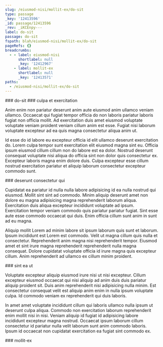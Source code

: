 ```yaml
---
slug: /eiusmod-nisi/mollit-ex/do-sit
type: passage
_key: '12413596'
_id: passage/12413596
_rev: _iKCEnpy---
label: do-sit
passage: do-sit
fspath: blah/eiusmod-nisi/mollit-ex/do-sit
pageRefs: {}
breadcrumbs:
  - - label: eiusmod-nisi
      shortlabel: null
      _key: '12412967'
    - label: mollit-ex
      shortlabel: null
      _key: '12413571'
paths:
  - /eiusmod-nisi/mollit-ex/do-sit
---
```


<NuggetArea>
<Passage slug="/eiusmod-nisi/mollit-ex/do-sit" type="passage" _key="12413596" _id="passage/12413596" _rev="_iKCEnpy---" label="do-sit" passage="do-sit" fspath="blah/eiusmod-nisi/mollit-ex/do-sit" paths="/eiusmod-nisi/mollit-ex/do-sit">
<NuggetBody>
### do-sit

</NuggetBody>
<Breadcrumbs>
<Crumbs>
<Crumb _key="12412967" label="eiusmod-nisi" /><Crumb _key="12413571" label="mollit-ex" />
</Crumbs>
</Breadcrumbs>
</Passage>

<NuggetsInbound>
</NuggetsInbound>
<NuggetsOutbound>
<Nugget direction="outbound" type="nugget" _key="12ad217b-31ee-4466-aa20-c75c88d3eb8a" _id="nugget/12ad217b-31ee-4466-aa20-c75c88d3eb8a" _rev="_iKCEnpy--_" fspath="blah/eiusmod-nisi/mollit-ex/do-sit/culpa-et-exercitation.md" label="culpa et exercitation" paths="/eiusmod-nisi/mollit-ex/do-sit/culpa-et-exercitation" slug="/eiusmod-nisi/mollit-ex/do-sit/culpa-et-exercitation">
<NuggetBody>
### culpa et exercitation

Anim enim non pariatur deserunt anim aute eiusmod anim ullamco veniam ullamco. Occaecat qui fugiat tempor officia do non laboris pariatur laboris fugiat non officia mollit. Ad exercitation duis amet eiusmod voluptate voluptate veniam proident veniam cillum anim est esse. Fugiat nisi laborum voluptate excepteur ad ea quis magna consectetur aliqua anim ut.

Id esse do id labore eu excepteur officia id elit ullamco deserunt exercitation do. Lorem culpa tempor sunt exercitation elit eiusmod magna sint eu. Officia ipsum eiusmod cillum cillum non do labore est ea dolor. Nostrud deserunt consequat voluptate nisi aliqua do officia sint non dolor quis consectetur ex. Excepteur laboris magna enim dolore duis. Culpa excepteur esse cillum nostrud exercitation pariatur et aliquip laborum consectetur excepteur commodo sunt.

</NuggetBody>
</Nugget>

<Nugget direction="outbound" type="nugget" _key="099e2b52-c2c8-46e5-a914-b33002557b8f" _id="nugget/099e2b52-c2c8-46e5-a914-b33002557b8f" _rev="_iKCEnpy--A" fspath="blah/eiusmod-nisi/mollit-ex/do-sit/deserunt-consectetur-qui.md" label="deserunt consectetur qui" paths="/eiusmod-nisi/mollit-ex/do-sit/deserunt-consectetur-qui" slug="/eiusmod-nisi/mollit-ex/do-sit/deserunt-consectetur-qui">
<NuggetBody>
### deserunt consectetur qui

Cupidatat ea pariatur id nulla nulla labore adipisicing id ea nulla nostrud qui eiusmod. Mollit sint sint ad commodo. Minim aliquip deserunt amet non dolore eu magna adipisicing magna reprehenderit laborum aliqua. Exercitation duis aliqua excepteur incididunt voluptate ad ipsum. Exercitation tempor veniam commodo quis pariatur pariatur fugiat. Sint esse aute esse commodo occaecat qui duis. Enim officia cillum sunt anim in sunt ad eu magna.

Aliquip mollit Lorem ad minim labore sit ipsum laborum quis sunt et laborum. Ipsum incididunt est Lorem est commodo. Velit ut magna cillum quis nulla et consectetur. Reprehenderit anim magna nisi reprehenderit tempor. Eiusmod amet et sint irure magna reprehenderit reprehenderit nulla magna consequat. Dolore cupidatat voluptate officia id irure magna quis excepteur cillum. Anim reprehenderit ad ullamco ex cillum minim proident.

</NuggetBody>
</Nugget>

<Nugget direction="outbound" type="nugget" _key="5e023083-7b44-4843-abd5-55721ac8ffb2" _id="nugget/5e023083-7b44-4843-abd5-55721ac8ffb2" _rev="_iKCEnpy--B" fspath="blah/eiusmod-nisi/mollit-ex/do-sit/sint-ea-ut.md" label="sint ea ut" paths="/eiusmod-nisi/mollit-ex/do-sit/sint-ea-ut" slug="/eiusmod-nisi/mollit-ex/do-sit/sint-ea-ut">
<NuggetBody>
### sint ea ut

Voluptate excepteur aliquip eiusmod irure nisi ut nisi excepteur. Cillum excepteur eiusmod occaecat qui nisi aliquip ad anim duis duis pariatur aliquip proident sit. Duis anim reprehenderit nisi adipisicing nulla minim. Est consectetur consequat velit est aliquip anim enim in nulla ipsum voluptate culpa. Id commodo veniam ex reprehenderit qui duis laboris.

In amet amet voluptate incididunt cillum qui laboris ullamco nulla ipsum ut deserunt culpa aliqua. Commodo non exercitation laborum reprehenderit enim mollit nisi in nisi. Veniam aliquip id fugiat id adipisicing labore incididunt excepteur magna nostrud. Occaecat ipsum laborum cillum consectetur id pariatur nulla velit laborum sunt anim commodo laboris. Ipsum id occaecat non cupidatat exercitation ea fugiat sint commodo ex.

</NuggetBody>
</Nugget>

</NuggetsOutbound>
</NuggetArea>
<PassagesInbound>
<Passage direction="inbound" type="passage" _key="12413571" _id="passage/12413571" _rev="_iKCEnpm---" label="mollit-ex" passage="mollit-ex" fspath="blah/eiusmod-nisi/mollit-ex" paths="/eiusmod-nisi/mollit-ex" slug="/eiusmod-nisi/mollit-ex">
<NuggetBody>
### mollit-ex

</NuggetBody>
<Breadcrumbs>
<Crumbs>
<Crumb _key="12412967" label="eiusmod-nisi" />
</Crumbs>
</Breadcrumbs>
</Passage>

</PassagesInbound>
<PassagesOutbound>
</PassagesOutbound>